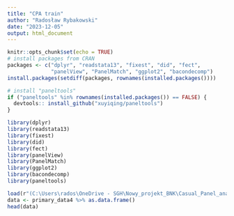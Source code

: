 ```yaml
---
title: "CPA train"
author: "Radosław Rybakowski"
date: "2023-12-05"
output: html_document
---
```


```r
knitr::opts_chunk$set(echo = TRUE)
# install packages from CRAN
packages <- c("dplyr", "readstata13", "fixest", "did", "fect", 
              "panelView", "PanelMatch", "ggplot2", "bacondecomp")
install.packages(setdiff(packages, rownames(installed.packages())))  

# install "paneltools"
if ("paneltools" %in% rownames(installed.packages()) == FALSE) {
  devtools:: install_github("xuyiqing/paneltools")
}
```


```r
library(dplyr)
library(readstata13)
library(fixest)
library(did)
library(fect)
library(panelView)
library(PanelMatch)
library(ggplot2)
library(bacondecomp)
library(paneltools)
```


```r
load(r"(C:\Users\rados\OneDrive - SGH\Nowy_projekt_BNK\Casual_Panel_analysis_train\House Primary Candidates Data.RData)")
data <- primary_data4 %>% as.data.frame()
head(data)
```

